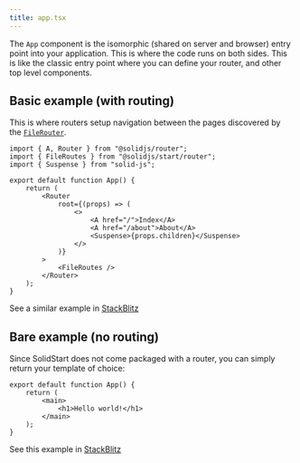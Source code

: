 ```yaml
---
title: app.tsx
---
```


The `App` component is the isomorphic (shared on server and browser) entry point into your application.
This is where the code runs on both sides.
This is like the classic entry point where you can define your router, and other top level components.

## Basic example (with routing)

This is where routers setup navigation between the pages discovered by the [`FileRouter`](/solid-start/reference/routing/file-routes).

```tsx
import { A, Router } from "@solidjs/router";
import { FileRoutes } from "@solidjs/start/router";
import { Suspense } from "solid-js";

export default function App() {
	return (
		<Router
			root={(props) => (
				<>
					<A href="/">Index</A>
					<A href="/about">About</A>
					<Suspense>{props.children}</Suspense>
				</>
			)}
		>
			<FileRoutes />
		</Router>
	);
}
```

See a similar example in [StackBlitz](https://stackblitz.com/github/solidjs/solid-start/tree/main/examples/basic?file=src%2Fapp.tsx)

## Bare example (no routing)

Since SolidStart does not come packaged with a router, you can simply return your template of choice:

```tsx
export default function App() {
	return (
		<main>
			<h1>Hello world!</h1>
		</main>
	);
}
```

See this example in [StackBlitz](https://stackblitz.com/github/solidjs/solid-start/tree/main/examples/bare?file=src%2Fapp.tsx)
